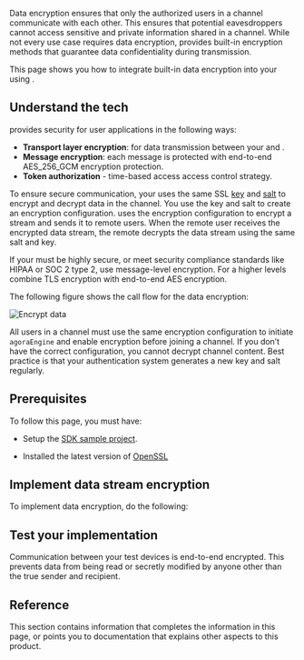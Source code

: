 

Data encryption ensures that only the authorized users in a channel communicate with each other. This ensures that
potential eavesdroppers cannot access sensitive and private information shared in a channel. While not every  use
case requires data encryption, <Vpd k="NAME"/> provides built-in encryption methods that guarantee data confidentiality
during transmission.

This page shows you how to integrate built-in data encryption into your <Vpl k="CLIENT" /> using <Vpd k="NAME"/>.

## Understand the tech

<Vpd k="NAME"/> provides security for user applications in the following ways:

- **Transport layer encryption**: for data transmission between your <Vpl k="CLIENT" /> and <Vg k="AGORA_BACKEND"/>.
- **Message encryption**: each message is protected with end-to-end AES_256_GCM encryption protection.
- **Token authorization** - time-based access access control strategy.

To ensure secure communication, your <Vpl k="CLIENT" /> uses the same SSL [key](https://en.wikipedia.org/wiki/Public_key_certificate) and [salt](https://en.wikipedia.org/wiki/Salt_(cryptography)) to encrypt and
decrypt data in the channel. You use the key and salt to create an encryption configuration. <Vg k="AGORA_BACKEND"/> uses the encryption configuration to encrypt a stream and sends it to remote users. When the remote user receives
the encrypted data stream, the remote <Vpl k="CLIENT" /> decrypts the data stream using the same salt and key.

If your <Vpl k="CLIENT" /> must be highly secure, or meet security compliance standards like HIPAA or SOC 2
type 2, use message-level encryption. For a higher levels combine TLS encryption with end-to-end AES encryption.

The following figure shows the call flow for the data  encryption:

![Encrypt data ](/images/signaling/data-encryption.svg)

All users in a channel must use the same encryption configuration to initiate `agoraEngine` and enable encryption before joining a channel. If you don’t have the correct configuration, you cannot decrypt channel content. Best practice is that your authentication system generates a new key and salt regularly.

## Prerequisites

To follow this page, you must have:

- Setup the [<Vg k="MESS"/> SDK sample project](/en/signaling/get-started/get-started-sdk#project-setup).

* Installed the latest version of [OpenSSL](https://www.openssl.org/)


## Implement <Vg k="COMPANY" /> data stream encryption

To implement data encryption, do the following:

<ProjectImplement />

## Test your implementation

<ProjectTest />

Communication between your test devices is end-to-end encrypted. This prevents data from being read or secretly modified by anyone other than the true sender and recipient.

## Reference

This section contains information that completes the information in this page, or points you to documentation that explains other aspects to this product.

<Reference />
